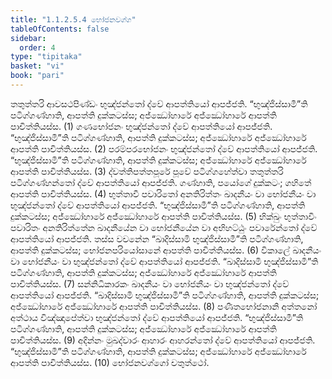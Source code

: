 ```yaml
---
title: "1.1.2.5.4 භෝජනවග්ග"
tableOfContents: false
sidebar:
  order: 4
type: "tipitaka"
basket: "vi"
book: "pari"
---
```



<DynamicBreadcrumb />

<Division number="168" book="pari">

<Paragraph number="418" book="pari">
තතුත්තරි ආවසථපිණ්ඩං භුඤ්ජන්තෝ ද්වේ ආපත්තියෝ ආපජ්ජති. “භුඤ්ජිස්සාමී”ති පටිග්ගණ්හාති, ආපත්ති දුක්කටස්ස; අජ්ඣෝහාරේ අජ්ඣෝහාරේ ආපත්ති පාචිත්තියස්ස. (1)
</Paragraph>

<Paragraph number="419" book="pari">
ගණභෝජනං භුඤ්ජන්තෝ ද්වේ ආපත්තියෝ ආපජ්ජති. “භුඤ්ජිස්සාමී”ති පටිග්ගණ්හාති, ආපත්ති දුක්කටස්ස; අජ්ඣෝහාරේ අජ්ඣෝහාරේ ආපත්ති පාචිත්තියස්ස. (2)
</Paragraph>

<Paragraph number="420" book="pari">
පරම්පරභෝජනං භුඤ්ජන්තෝ ද්වේ ආපත්තියෝ ආපජ්ජති. “භුඤ්ජිස්සාමී”ති පටිග්ගණ්හාති, ආපත්ති දුක්කටස්ස; අජ්ඣෝහාරේ අජ්ඣෝහාරේ ආපත්ති පාචිත්තියස්ස. (3)
</Paragraph>

<Paragraph number="421" book="pari">
ද්වත්තිපත්තපූරේ පූවේ පටිග්ගහේත්වා තතුත්තරි පටිග්ගණ්හන්තෝ ද්වේ ආපත්තියෝ ආපජ්ජති. ගණ්හාති, පයෝගේ දුක්කටං; ගහිතේ ආපත්ති පාචිත්තියස්ස. (4)
</Paragraph>

<Paragraph number="422" book="pari">
භුත්තාවී පවාරිතෝ අනතිරිත්තං ඛාදනීයං වා භෝජනීයං වා භුඤ්ජන්තෝ ද්වේ ආපත්තියෝ ආපජ්ජති. “භුඤ්ජිස්සාමී”ති පටිග්ගණ්හාති, ආපත්ති දුක්කටස්ස; අජ්ඣෝහාරේ අජ්ඣෝහාරේ ආපත්ති පාචිත්තියස්ස. (5)
</Paragraph>

<Paragraph number="423" book="pari">
භික්ඛුං භුත්තාවිං පවාරිතං අනතිරිත්තේන ඛාදනීයේන වා භෝජනීයේන වා අභිහට්ඨුං පවාරේන්තෝ ද්වේ ආපත්තියෝ ආපජ්ජති. තස්ස වචනේන “ඛාදිස්සාමි භුඤ්ජිස්සාමී”ති පටිග්ගණ්හාති, ආපත්ති දුක්කටස්ස; භෝජනපරියෝසානේ ආපත්ති පාචිත්තියස්ස. (6)
</Paragraph>

<Paragraph number="424" book="pari">
විකාලේ ඛාදනීයං වා භෝජනීයං වා භුඤ්ජන්තෝ ද්වේ ආපත්තියෝ ආපජ්ජති. “ඛාදිස්සාමි භුඤ්ජිස්සාමී”ති පටිග්ගණ්හාති, ආපත්ති දුක්කටස්ස; අජ්ඣෝහාරේ අජ්ඣෝහාරේ ආපත්ති පාචිත්තියස්ස. (7)
</Paragraph>

<Paragraph number="425" book="pari">
සන්නිධිකාරකං ඛාදනීයං වා භෝජනීයං වා භුඤ්ජන්තෝ ද්වේ ආපත්තියෝ ආපජ්ජති. “ඛාදිස්සාමි භුඤ්ජිස්සාමී”ති පටිග්ගණ්හාති, ආපත්ති දුක්කටස්ස; අජ්ඣෝහාරේ අජ්ඣෝහාරේ ආපත්ති පාචිත්තියස්ස. (8)
</Paragraph>

<Paragraph number="426" book="pari">
පණීතභෝජනානි අත්තනෝ අත්ථාය විඤ්ඤාපේත්වා භුඤ්ජන්තෝ ද්වේ ආපත්තියෝ ආපජ්ජති. “භුඤ්ජිස්සාමී”ති පටිග්ගණ්හාති, ආපත්ති දුක්කටස්ස; අජ්ඣෝහාරේ අජ්ඣෝහාරේ ආපත්ති පාචිත්තියස්ස. (9)
</Paragraph>

<Paragraph number="427" book="pari">
අදින්නං මුඛද්වාරං ආහාරං ආහරන්තෝ ද්වේ ආපත්තියෝ ආපජ්ජති. “භුඤ්ජිස්සාමී”ති පටිග්ගණ්හාති, ආපත්ති දුක්කටස්ස; අජ්ඣෝහාරේ අජ්ඣෝහාරේ ආපත්ති පාචිත්තියස්ස. (10)

</Paragraph>
</Division>

<Paragraph number="428" type="center" book="pari">
භෝජනවග්ගෝ චතුත්ථෝ.
</Paragraph>